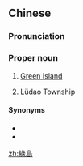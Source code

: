 {{also|緑島|绿岛}}
==Chinese==
{{zh-forms|s=绿岛}}
{{wikipedia|Green Island, Taiwan}}

===Pronunciation===
{{zh-pron
|m=Lǜdǎo
|c=luk6 dou2
|mn=Le̍k-tó
|cat=pn
}}

===Proper noun===
{{zh-proper noun}}

# [[Green Island]] {{gloss|an island southeast of Taiwan Island}}
# {{zh-div|鄉}} Lüdao Township {{gloss|the township that administers the island}}

====Synonyms====
* {{zh-l|火燒島}}
* {{zh-l|火燒嶼}}

{{zh-cat|Islands}}

[[zh:綠島]]